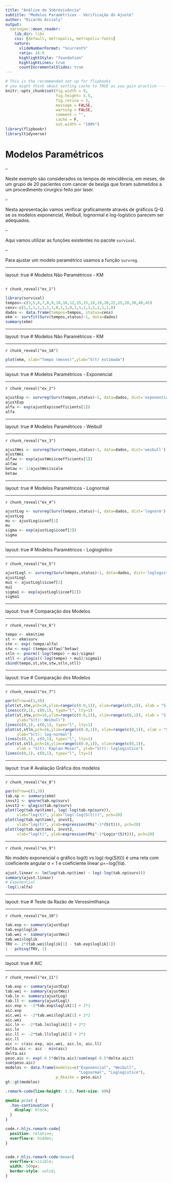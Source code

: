 ```yaml
---
title: "Análise de Sobrevivência"
subtitle: "Modelos Paramétricos - Verificação do Ajuste"
author: "Ricardo Accioly"
output:
  xaringan::moon_reader:
    lib_dir: libs
    css: [default, metropolis, metropolis-fonts]
    nature:
      slideNumberFormat: "%current%"
      ratio: 16:9
      highlightStyle: "foundation"
      highlightLines: true
      countIncrementalSlides: true
---
```



```r
# This is the recommended set up for flipbooks
# you might think about setting cache to TRUE as you gain practice --- building flipbooks from scratch can be time consuming
knitr::opts_chunk$set(fig.width = 9, 
                      fig.height= 5.5,  
                      fig.retina = 3, 
                      message = FALSE, 
                      warning = FALSE, 
                      comment = "", 
                      cache = F, 
                      out.width = "100%")
library(flipbookr)
library(tidyverse)
```


# Modelos Paramétricos

--

Neste exemplo são considerados os tempos de reincidência, em meses, de um grupo de 20 pacientes com cancer de bexiga que foram submetidos a um procedimento cirurgico feito por laser. 

-- 

Nesta apresentação vamos verificar graficamente  através de gráficos Q-Q se os modelos exponencial, Weibull, lognormal e log-logístico parecem ser adequados. 

--

Aqui vamos utilizar as funções existentes no pacote `survival`. 

--

Para ajustar um modelo paramétrico usamos a função `survreg`.

---

layout: true
# Modelos Não Paramétricos - KM


<!-- get a flipbook version of the my_cars code chunk - pauses are where parentheses are balanced -->
---

`r chunk_reveal("ex_1")`

```r
library(survival)
tempos<-c(3,5,6,7,8,9,10,10,12,15,15,18,19,20,22,25,28,30,40,45)
cens<-c(1,1,1,1,1,1,1,0,1,1,0,1,1,1,1,1,1,1,1,0)
dados <- data.frame(tempos=tempos, status=cens)
ekm <- survfit(Surv(tempos,status)~1, data=dados)
summary(ekm)
```

---

layout: true
# Modelos Não Paramétricos - KM

---

`r chunk_reveal("ex_1A")`

```r
plot(ekm, xlab="Tempo (meses)",ylab="S(t) estimada")
```

---

layout: true
# Modelos Paramétricos - Exponencial

---

`r chunk_reveal("ex_2")`

```r
ajustExp <- survreg(Surv(tempos,status)~1, data=dados, dist='exponential')
ajustExp
alfa <- exp(ajustExp$coefficients[1])
alfa
```

---

layout: true
# Modelos Paramétricos - Weibull

---

`r chunk_reveal("ex_3")`

```r
ajustWei <- survreg(Surv(tempos,status)~1, data=dados, dist='weibull')
ajustWei
alfaw <- exp(ajustWei$coefficients[1])
alfaw
betaw <- 1/ajustWei$scale
betaw
```


---

layout: true
# Modelos Paramétricos - Lognormal

---

`r chunk_reveal("ex_4")`

```r
ajustLog <- survreg(Surv(tempos,status)~1, data=dados, dist='lognorm')
ajustLog
mu <- ajustLog$icoef[1]
mu
sigma <- exp(ajustLog$icoef[2])
sigma
```

---

layout: true
# Modelos Paramétricos - Loglogístico

---

`r chunk_reveal("ex_5")`

```r
ajustLogl <- survreg(Surv(tempos,status)~1, data=dados, dist='loglogistic')
ajustLogl
mu1 <- ajustLogl$icoef[1]
mu1
sigma1 <- exp(ajustLogl$icoef[2])
sigma1
```

---

layout: true
# Comparação dos Modelos 

---

`r chunk_reveal("ex_6")`

```r
tempo <- ekm$time
st <- ekm$surv
ste <- exp(-tempo/alfa)
stw <- exp(-(tempo/alfaw)^betaw)
stln <- pnorm((-log(tempo) + mu)/sigma)
stll <- plogis((-log(tempo) + mu1)/sigma1)
cbind(tempo,st,ste,stw,stln,stll)
```

---

layout: true
#  Comparação dos Modelos  

---

`r chunk_reveal("ex_7")`

```r
par(mfrow=c(1,4))
plot(st,ste,pch=16,ylim=range(c(0.0,1)), xlim=range(c(0,1)), xlab = "S(t): Kaplan-Meier", ylab="S(t): exponencial")
lines(c(0,1), c(0,1), type="l", lty=1)
plot(st,stw,pch=16,ylim=range(c(0.0,1)), xlim=range(c(0,1)), xlab = "S(t): Kaplan-Meier",
     ylab="S(t): Weibull")
lines(c(0,1), c(0,1), type="l", lty=1)
plot(st,stln,pch=16,ylim=range(c(0.0,1)), xlim=range(c(0,1)), xlab = "S(t): Kaplan-Meier",
     ylab="S(t): log-normal")
lines(c(0,1), c(0,1), type="l", lty=1)
plot(st,stll,pch=16,ylim=range(c(0.0,1)), xlim=range(c(0,1)), 
     xlab = "S(t): Kaplan-Meier", ylab="S(t): loglogística")
lines(c(0,1), c(0,1), type="l", lty=1)
```

---

layout: true
#  Avaliação Gráfica dos modelos 

---

`r chunk_reveal("ex_8")`

```r
par(mfrow=c(1,3))
tab.np <- summary(ekm)
invst1 <- qnorm(tab.np$surv)
invst2 <- qlogis(tab.np$surv) 
plot(log(tab.np$time), log(-log(tab.np$surv)),
     xlab="log(t)", ylab="log(-log(S(t)))", pch=20)
plot(log(tab.np$time), invst1,
     xlab="log(t)", ylab=expression(Phi^-1*(S(t))), pch=20)
plot(log(tab.np$time), invst2,
     xlab="log(t)", ylab=expression(Phi^-1*Logis*(S(t))), pch=20)
```

---

`r chunk_reveal("ex_9")`

No modelo exponencial o gráfico log(t) vs log(-log(S(t))) é uma reta com coeficiente angular σ = 1 e coeficiente linear µ=−log⁡(1/𝛼).


```r
ajust.linear <- lm(log(tab.np$time) ~ log(-log(tab.np$surv)))
summary(ajust.linear)
# Exponencial
-log(1/alfa)

```

---

layout: true
#  Teste da Razão de Verossimilhança 

---

`r chunk_reveal("ex_10")`

```r
tab.exp <- summary(ajustExp)
tab.exp$loglik
tab.wei <- summary(ajustWei)
tab.wei$loglik
TRV <- 2*(tab.wei$loglik[1] - tab.exp$loglik[1])
1 - pchisq(TRV, 1)
```


---

layout: true
#  AIC 

---

`r chunk_reveal("ex_11")`

```r
tab.exp <- summary(ajustExp)
tab.wei <- summary(ajustWei)
tab.ln <- summary(ajustLog)
tab.ll <- summary(ajustLogl)
aic.exp <- -2*tab.exp$loglik[1] + 2*1
aic.exp
aic.wei <- -2*tab.wei$loglik[1] + 2*2
aic.wei
aic.ln <- -2*tab.ln$loglik[1] + 2*2
aic.ln
aic.ll <- -2*tab.ll$loglik[1] + 2*2
aic.ll
aic <- c(aic.exp, aic.wei, aic.ln, aic.ll)
delta.aic <- aic - min(aic)
delta.aic
peso.aic <- exp(-0.5*delta.aic)/sum(exp(-0.5*delta.aic))
sum(peso.aic)
modelos <- data.frame(modelos=c("Exponencial", "Weibull",
                                "Lognormal", "Loglogistico"),
                      p_Akaike = peso.aic)
gt::gt(modelos)

```




<!-- adjust font size in this css code chunk, currently 80 -->

```css
.remark-code{line-height: 1.5; font-size: 80%}

@media print {
  .has-continuation {
    display: block;
  }
}

code.r.hljs.remark-code{
  position: relative;
  overflow-x: hidden;
}


code.r.hljs.remark-code:hover{
  overflow-x:visible;
  width: 500px;
  border-style: solid;
}
```




